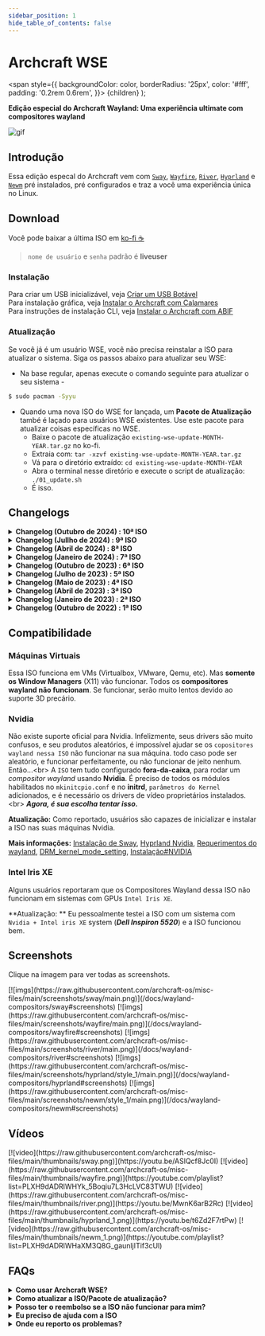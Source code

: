 ```yaml
---
sidebar_position: 1
hide_table_of_contents: false
---
```


# Archcraft WSE

<!-- Theme ---------------------------------------- -->
<!-- Tabs -->

<!-- Badges -->
  <span
    style={{
      backgroundColor: color,
      borderRadius: '25px',
      color: '#fff',
      padding: '0.2rem 0.6rem',
    }}>
    {children}
  </span>
);

<!-- Adicione suas coisas depois disso -------------------- -->

**Edição especial do Archcraft Wayland: Uma experiência ultimate com compositores wayland**
 
![gif](https://raw.githubusercontent.com/archcraft-os/misc-files/main/gifs/wse.gif)

## Introdução

Essa edição especal do Archcraft vem com [`Sway`](/docs/wayland-compositors/sway), [`Wayfire`](/docs/wayland-compositors/wayfire), [`River`](/docs/wayland-compositors/river), [`Hyprland`](/docs/wayland-compositors/hyprland) e [`Newm`](/docs/wayland-compositors/newm) pré instalados, pré configurados e traz a você uma experiência única no Linux.

<!-- Download ------------------------------------- -->

## Download

Você pode baixar a última ISO em <Highlight color="#50545b"><a href="https://ko-fi.com/s/213becbf00" target="_blank">ko-fi ☕</a></Highlight>

> `nome de usuário` e `senha` padrão é **liveuser**

### Instalação

Para criar um USB inicializável, veja [Criar um USB Botável](/docs/boot-iso/boot-with-usb) <br/>
Para instalação gráfica, veja [Instalar o Archcraft com Calamares](/docs/install-archcraft/install-with-calamares) <br/>
Para instruções de instalação CLI, veja [Instalar o Archcraft com ABIF](/docs/install-archcraft/install-with-abif)

### Atualização

Se você já é um usuário WSE, você não precisa reinstalar a ISO para atualizar o sistema. Siga os passos abaixo para atualizar seu WSE:

- Na base regular, apenas execute o comando seguinte para atualizar o seu sistema -
```bash
$ sudo pacman -Syyu
``` 
- Quando uma nova ISO do WSE for lançada, um **Pacote de Atualização** també é laçado para usuários WSE existentes. Use este pacote para atualizar coisas específicas no WSE.
  - Baixe o pacote de atualização `existing-wse-update-MONTH-YEAR.tar.gz` no ko-fi.
  - Extraia com: `tar -xzvf existing-wse-update-MONTH-YEAR.tar.gz`
  - Vá para o diretório extraído: `cd existing-wse-update-MONTH-YEAR`
  - Abra o terminal nesse diretório e execute o script de atualização: `./01_update.sh`
  - É isso.

<!-- Changelogs ----------------------------------- -->

## Changelogs

<details>
<summary><b>Changelog (Outubro de 2024) : 10ª ISO</b></summary>

**Data** : `22 de outubro de 2024`

- Perfil da ISO atualizado
- Última base com novos pacotes
- Todos os pacotes Archcraft e AUR atualizados
- Adicionado **novo cursor, ícones e temas GTK** (alé de atualizar os existentes)
- Adicionado **novos ícones e fontes nerd** (os existentes foram atualizados)
- Temas atualizados entre todos os WCs (Waybar, Rofi, Wofi, etc.)
- Adicionado suporte para o terminal `kitty` em todos os WCs
- Atualizada as confugurações do `alacitty` em todos os WCs
- Atualizada a configuração do `foot` em todos os WCs
- Adicionada noca configuralção do `neofetch`
- Atualizado o tema do `zsh`
- **wayfire**: Atualizado para `0.9.0`, configurações atualizadas, adicionados novos plugins
- **rive**: Configurações atualizadas, erro com WMs flutuantes corrigido
- **hyprland**: Atualizado para `0.44.1`, configurações atualizadas, hyprlock atualizado, etc
- Vários erros corrigidos e mais!

</details>

<details>
<summary><b>Changelog (Jullho de 2024) : 9ª ISO</b></summary>

**Data** : `4 de julho de 2024`

- Perfil da ISO atualizado
- Última base com pacotes novos
- Todos os pacotes Archcraft e AUR atualizados
- Configurações do Openbox atualizadas
- Adicionado o Firewall (`ufw`) com GUI (`gufw`)
- Adicionado o `apparmor` para MAC (_controle de acesso mandatório_)
- Pequenas melhorias e correções de bugs.

</details>

<details>
<summary><b>Changelog (Abril de 2024) : 8ª ISO</b></summary>

**Data** : `10 de abril de 2024`

- Perfil da ISO atualizado
- Última base com pacotes novos
- Todos os pacotes Archcraft e AUR atualizados
- Adicionado a última versão do instalador `calamares` e suas configurações (_corrigido o erro com auto login_)
- Adicionado um novo pacote do `grub` (_corigido o erro com a instalação no sistema de arquivos `xfs`_)
- Adicionados pacotes de hook do grub (_para instalar o grub em todas as atualizações_)
- Corrigido o erro de tema QT, adicionado confugurações para QT6
- Atualizados todos os compositores wayland:
  - Adicionado o applet `abrir-como-root` em todos os WCs
  - Hyprland: Adicionado o `hyprlock` & `hyptidle` e atializadas as configurações para v0.38.0
  - Newm: Corrigido o erro com opp-id do rofi e nomes de sessão
- Funcionalidades das açoes do Thunar melhoradas
  - Abre o terminal de acordo com a sessão
  - Abrir como root de acordo com a sessão
  - Troca permanente de papél de poarede em sessões suportadas
- Pequenas melhorias e correção de bugs.

</details>

<details>
<summary><b>Changelog (Janeiro de 2024) : 7ª ISO</b></summary>

**Data** : `9 de janeiro de 2024`

- Perfil da ISO atualizado
- Última base com pacotes novos
- Todos os pacotes Archcraft e AUR atualizados
- Todos os compositores wayland atualizados
  - Sway: Erros corrigidos e configurações atualizadas
  - Wayfire: Migrado para v0.8.0 e configurações atualizadas de acordo
  - River: Erros corrigidos e configurações atualizadas
  - Hyprland: Usando minha 
  - Hyprland: Usando minha própria construção do Hyprland para estabilidade e configuração atualizada para v0.34.0
  - Newm: Corrigido o problema com a waybar se escondendo atrás das janelas e configurações atualizadas
- Migação do `alacritty` para sua nova configuração (`yml` para toml`)
- **Todos os scripts** relacionados ao alacritty atualizados
- Pequenas melhorias e correção de bugs.

</details>

<details>
<summary><b>Changelog (Outubro de 2023) : 6ª ISO</b></summary>

**Data** : `15 de outubro de 2023`

- Perfil da ISO atualizado
- Última base com pacotes novos
- Todos os compositores wayland atualizados
  - Adicionado um exemplo melhor para o suporte multi-monitor em...
    - Sway: `~/.config/sway/sway-output`
    - Wayfire: `~/.config/wayfire.ini`
    - River: `~/.config/river/init`
    - Hyprland: `~/.config/hypr/hyprland.conf`
    - Newm: `~/.config/newm/config.py`
- Adicionado a abilidade de `wipe` no ABIF
- Corrigido o problema com o app `ajuda e dicas`
- Pequenas melhorias e correção de bugs.

</details>

<details>
<summary><b>Changelog (Julho de 2023) : 5ª ISO</b></summary>

**Data** : `11 de julho de 2023`

- Perfil da ISO atualizado com o archiso mais recente
- Última base com pacotes novos
- Corrigido o erro do sddm não salvando a última sessão usada
- Adicionado o app de calculadora
- Adicionado o app de Boas-Vindas e Ajuda-e-Dicas
- Corrigido o problema de escala nos apps QT no wayland
- **`Sway, Wayfire, River, Hyprland`**
  - Adicionado o módulo de `bluetooth` na Waybar
  - Adicionado o applet `bluetooth` no rofi
  - Adicionado o terminal `alacritty`
  - Adicionado suporte a `pywal`
  - Melhoria de um monte de scripts
  - etc
- Alguns pequenos bugs corrigidos.

</details>

<details>
<summary><b>Changelog (Maio de 2023) : 4ª ISO</b></summary>

**Data** : `6 de maio de 2023`

- Corrigido o erro do pacman-init
- Adicionado a abilidade de escolher o desktop na instalação (calamares)
- Corrigido o erro de auto-login
- etc

</details>

<details>
<summary><b>Changelog (Abril de 2023) : 3ª ISO</b></summary>

**Data** : `15 de abril de 2023`

- Usando o `sddm-git` agora, resolvido o problema de desligar/reiniciar
- Usando um novo método para iniciar a ISO em máquinas Nvidia
- Instaladores atualizados com (possível) suporte a Nvidia
- Base do sistema atualizada com pacotes mais novos
- **`Todos os compositores wayland atualizados`**
  - Estrutura de configuração atualizada
  - Adicionado o menu Rofi, applets e scripts (conexão, música, etc)
  - Corrigido o ero de sobreposição da área de captura de tela
  - Corrigido o erro de sobreposição do applet de conexão no hyprland
  - Configurações de waybar, wlogout e wofi modificadas (adicionados arquivos separados de colors.css)
  - Mudanças nos temas gtk no sway, wayfire e hyprland
  - Script de bloqueio de tela atualizado no sway
  - Adicionados dois pacotes para NEWM (um normal e um blur)
  - Módulo do spotify adicionado em todos os WCs
  - Módulos animados para MPD e spotify na waybar
- Muitos erros corrigidos, etc

</details>

<details>
<summary><b>Changelog (Janeiro de 2023) : 2ª ISO</b></summary>

**Data** : `10 de janeiro de 2023`

- Adicionado o instalador ABIF (CLI)
- Base do sistema atualizada
- Todos os compositores atualizados
- Correção de erros, etc

</details>

<details>
<summary><b>Changelog (Outubro de 2022) : 1ª ISO</b></summary>

**Data** : `20 de outubro de 2022`


- Base da ISO criada do zero
- Inicializador Grub2 com temas
- Plymouth & SDDM customizados
- Apenas aplicações básicas, nada desnecessário
- Instalador calamares (gráfico)
- Suporte completo para gerenciamento de conexão, vários plugins de VPN
- Suporte para bluetooth integrado
- Pipewire para Som/Áudio (Systemwide, Bluetooth, Jack)
- Suporte para impressora integrado
- Quase todos os codecs de áudio, vídeo e imagem
- Funcionalidade completa do gerenciador de arquivos (montagem, conexão, arquivamento, etc)
- Suporte ao AUR integrado
- Inerface de usuário mínima
- Múltiplos compositores wayland (Sway, Wayfire, River, Hyprland, Newm)
- Ícones, temas, papéis de parede e fontes do Archcraft
- Etc

</details>

<!-- Compatibilidade -------------------------------- -->

## Compatibilidade

### Máquinas Virtuais

Essa ISO funciona em VMs (Virtualbox, VMware, Qemu, etc). Mas **somente os Window Managers** (X11) vão funcionar. Todos os **compositores wayland não funcionam**. Se funcionar, serão muito lentos devido ao suporte 3D precário.

### Nvidia

Não existe suporte oficial para Nvidia. Infelizmente, seus drivers são muito confusos, e seu produtos aleatórios, é impossível ajudar se os `copositores wayland nessa ISO` não funcionar na sua máquina. todo caso pode ser aleatório, e funcionar perfeitamente, ou não funcionar de jeito nenhum. Então...<br\>
A `ISO` tem tudo configurado **fora-da-caixa**, para rodar um _compositor wayland_ usando **Nvidia**. É preciso de todos os módulos habilitados no `mkinitcpio.conf` e no **initrd**, `parâmetros do Kernel` adicionados, e é necessário os drivers de vídeo proprietários instalados.<br\>
***Agora, é sua escolha tentar isso.***

**Atualização:** Como reportado, usuários são capazes de inicializar e instalar a ISO nas suas máquinas Nvidia.

**Mais informações:** [Instalação de Sway](https://wiki.archlinux.org/title/Sway#Installation), [Hyprland Nvidia](https://wiki.hyprland.org/Nvidia/), [Requerimentos do wayland](https://wiki.archlinux.org/title/wayland#Requirements), [DRM_kernel_mode_setting](https://wiki.archlinux.org/title/NVIDIA#DRM_kernel_mode_setting), [Instalação#NVIDIA](https://wiki.archlinux.org/title/NVIDIA#Installation)

### Intel Iris XE

Alguns usuários reportaram que os Compositores Wayland dessa ISO não funcionam em sistemas com GPUs `Intel Iris XE`.

**Atualização: ** Eu pessoalmente testei a ISO com um sistema com `Nvidia + Intel iris XE` system (***Dell Inspiron 5520***) e a ISO funcionou bem.

<!-- Screenshots ---------------------------------- -->

## Screenshots

Clique na imagem para ver todas as screenshots.

<Tabs>
<TabItem value="wc_1" label="Sway" default>
[![imgs](https://raw.githubusercontent.com/archcraft-os/misc-files/main/screenshots/sway/main.png)](/docs/wayland-compositors/sway#screenshots)
</TabItem>
<TabItem value="wc_2" label="Wayfire" default>
[![imgs](https://raw.githubusercontent.com/archcraft-os/misc-files/main/screenshots/wayfire/main.png)](/docs/wayland-compositors/wayfire#screenshots)
</TabItem>
<TabItem value="wc_3" label="River" default>
[![imgs](https://raw.githubusercontent.com/archcraft-os/misc-files/main/screenshots/river/main.png)](/docs/wayland-compositors/river#screenshots)
</TabItem>
<TabItem value="wc_4" label="Hyprland" default>
[![imgs](https://raw.githubusercontent.com/archcraft-os/misc-files/main/screenshots/hyprland/style_1/main.png)](/docs/wayland-compositors/hyprland#screenshots)
</TabItem>
<TabItem value="wc_5" label="NEWM" default>
[![imgs](https://raw.githubusercontent.com/archcraft-os/misc-files/main/screenshots/newm/style_1/main.png)](/docs/wayland-compositors/newm#screenshots)
</TabItem>
</Tabs>

<!-- Videos --------------------------------------- -->

## Vídeos

<Tabs>
<TabItem value="wc_1" label="Sway" default>
[![video](https://raw.githubusercontent.com/archcraft-os/misc-files/main/thumbnails/sway.png)](https://youtu.be/ASlQcf8Jc0I)
</TabItem>
<TabItem value="wc_2" label="Wayfire" default>
[![video](https://raw.githubusercontent.com/archcraft-os/misc-files/main/thumbnails/wayfire.png)](https://youtube.com/playlist?list=PLXH9dADRlWHYk_5Boqiu7L3HcLVC83TWU)
</TabItem>
<TabItem value="wc_3" label="River" default>
[![video](https://raw.githubusercontent.com/archcraft-os/misc-files/main/thumbnails/river.png)](https://youtu.be/MwnK6arB2Rc)
</TabItem>
<TabItem value="wc_4" label="Hyprland" default>
[![video](https://raw.githubusercontent.com/archcraft-os/misc-files/main/thumbnails/hyprland_1.png)](https://youtu.be/t6Zd2F7rtPw)
</TabItem>
<TabItem value="wc_5" label="NEWM" default>
[![video](https://raw.githubusercontent.com/archcraft-os/misc-files/main/thumbnails/newm_1.png)](https://youtube.com/playlist?list=PLXH9dADRlWHaXM3Q8G_gaunljITif3cUl)
</TabItem>
</Tabs>

<!-- FAQs ----------------------------------------- -->

## FAQs

<details>
<summary><b>Como usar Archcraft WSE?</b></summary>

Para qualquer ajuda com as Configurações e Atalhos de Teclado, visite a página do window manager e compositos wayland respectivo.

</details>

<details>
<summary><b>Como atualizar a ISO/Pacote de atualização?</b></summary>

Siga os passos abaixo para atualizar (ou baixar os arquivos novamente):
- Faça login na sua conta do Ko-fi
- Vá para seu `Histórico de pagamentos Ko-fi`
- Selecione suas compras
- Click em `Ver Detalhes`
- depois, clique em `Ver Conteúdo` para baixar os arquivos atualizados.

</details>

<details>
<summary><b>Posso ter o reembolso se a ISO não funcionar para mim?</b></summary>

Primeiro de tudo, este é o **modelo de doação** do Archcraft, onde você `doa para o suporte` do seu projeto open-source favorito.

O Archcraft não aceita doações. Essas coisas exclusivas ajudam o Archcraft em todas as suas necessidades financeiras. A ideia por trás disso, **Você ajuda o Archcraft e em troca você ganha um presente. Ganhar-ganhar para ambos!**

Todos os cenários são claramente mencionados nesta página([veja a compatibilidade](/docs/premium/wse#compatibility)), sobre o funcionamento desta ISO. Se você ***ainda escolher continuar com isso*** (sabendo todos os detalhes sobre isso) e a ISO não funcionar para você. **`Por favor, nao pergunte sobre reembolso ou trocas`**. Eu vpu, definitivamente, te ajudar com seu problemas e tentar resolvê-los o mais rápido possível.

</details>

<details>
<summary><b>Eu preciso de ajuda com a ISO</b></summary>

Os melhores lugares para se encontrar ajuda rápida são nas **Comunidades Archcraft**. Então junte-se à elas e procure por ajuda lá. Nos links no rodapé da página

Se você tiver problemas com isso, mande-me um e-mail para **adi1090x@gmail.com** e sinta-se à vontade para pedir ajuda.

</details>

<details>
<summary><b>Onde eu reporto os problemas?</b></summary>

Se você encontrou um erro na ISO e quiser reportá-lo, abra uma issue no [Github](https://github.com/archcraft-os/archcraft-wayland-special/issues)

</details>
